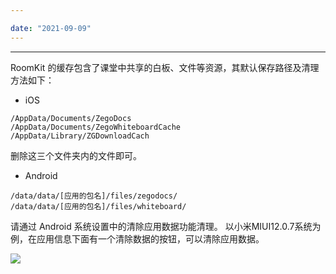 ```yaml
---

date: "2021-09-09"
---
```


<Title>如何清理缓存？</Title>


---

RoomKit 的缓存包含了课堂中共享的白板、文件等资源，其默认保存路径及清理方法如下：

- iOS
```
/AppData/Documents/ZegoDocs 
/AppData/Documents/ZegoWhiteboardCache 
/AppData/Library/ZGDownloadCach
```
删除这三个文件夹内的文件即可。

- Android
```
/data/data/[应用的包名]/files/zegodocs/
/data/data/[应用的包名]/files/whiteboard/
```
请通过 Android 系统设置中的清除应用数据功能清理。
以小米MIUI12.0.7系统为例，在应用信息下面有一个清除数据的按钮，可以清除应用数据。

<Frame width="512" height="auto" caption=""><Frame width="512" height="auto" caption=""><img src="https://doc-media.zego.im/sdk-doc/Pics/FAQ/Android/clearcahe_android.png" /></Frame></Frame>